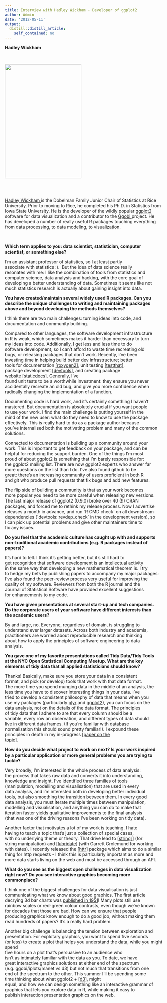 ```yaml
---
title: Interview with Hadley Wickham - Developer of ggplot2
author: Admin
date: '2012-05-11'
output:
  distill::distill_article:
    self_contained: no
---
```


<div class="im">
  <strong>Hadley Wickham</strong>
</div>

<div class="im">
  <strong><br /></strong>
</div>

<div class="im">
  <strong><img height="365" src="http://biostat.jhsph.edu/~jleek/hw.jpg" width="244" /></strong>
</div>

<div class="im">
  <strong><br /></strong>
</div>

<div class="im">
  <strong><br /></strong><a href="http://had.co.nz/" target="_blank">Hadley Wickham </a>is the Dobelman Family Junior Chair of Statistics at Rice University. Prior to moving to Rice, he completed his Ph.D. in Statistics from Iowa State University. He is the developer of the wildly popular <a href="http://had.co.nz/ggplot2/" target="_blank">ggplot2</a> software for data visualization and a contributor to the <a href="http://www.ggobi.org/" target="_blank">Ggobi </a>project. He has developed a number of really useful R packages touching everything from data processing, to data modeling, to visualization. 
</div>

<div class="im">
  <strong><br /></strong>
</div>

<div class="im">
  <strong>Which term applies to you: data scientist, statistician, computer</strong><br /><strong>scientist, or something else?</strong></p>
</div>

<span>I&#8217;m an assistant professor of statistics, so I at least partly</span>  
<span>associate with statistics :).  But the idea of data science really</span>  
<span>resonates with me: I like the combination of tools from statistics and</span>  
<span>computer science, data analysis and hacking, with the core goal of</span>  
<span>developing a better understanding of data. Sometimes it seems like not</span>  
<span>much statistics research is actually about gaining insight into data.</span>

<div class="im">
  <strong>You have created/maintain several widely used R packages. Can you</strong><br /><strong>describe the unique challenges to writing and maintaining packages</strong><br /><strong>above and beyond developing the methods themselves?</strong></p>
</div>

I think there are two main challenges: turning ideas into code, and  
documentation and community building.

Compared to other languages, the software development infrastructure  
in R is weak, which sometimes makes it harder than necessary to turn  
my ideas into code. Additionally, I get less and less time to do  
software development, so I can&#8217;t afford to waste time recreating old  
bugs, or releasing packages that don&#8217;t work. Recently, I&#8217;ve been  
investing time in helping build better dev infrastructure; better  
tools for documentation <a href="http://github.com/klutometis/roxygen" target="_blank">[roxygen2]</a>, unit testing <a href="https://github.com/hadley/test_that" target="_blank">[testthat]</a>, package development <a href="https://github.com/hadley/devtools" target="_blank">[devtools]</a>, and creating package website <a href="https://github.com/hadley/staticdocs" target="_blank">[staticdocs]</a>. Generally, I&#8217;ve  
found unit tests to be a worthwhile investment: they ensure you never  
accidentally recreate an old bug, and give you more confidence when  
radically changing the implementation of a function.

Documenting code is hard work, and it&#8217;s certainly something I haven&#8217;t  
mastered. But documentation is absolutely crucial if you want people  
to use your work. I find the main challenge is putting yourself in the  
mind of the new user: what do they need to know to use the package  
effectively. This is really hard to do as a package author because  
you&#8217;ve internalised both the motivating problem and many of the common  
solutions.

Connected to documentation is building up a community around your  
work. This is important to get feedback on your package, and can be  
helpful for reducing the support burden. One of the things I&#8217;m most  
proud of about ggplot2 is something that I&#8217;m barely responsible for:  
the ggplot2 mailing list. There are now ggplot2 experts who answer far  
more questions on the list than I do. I&#8217;ve also found github to be  
great: there&#8217;s an increasing community of users proficient in both R  
and git who produce pull requests that fix bugs and add new features.

The flip side of building a community is that as your work becomes  
more popular you need to be more careful when releasing new versions.  
The last major release of ggplot2 (0.9.0) broke over 40 (!!) CRAN  
packages, and forced me to rethink my release process. Now I advertise  
releases a month in advance, and run \`R CMD check\` on all downstream  
dependencies (\`devtools::revdep_check\` in the development version), so  
I can pick up potential problems and give other maintainers time to  
fix any issues.

<div class="im">
  <strong>Do you feel that the academic culture has caught up with and supports</strong><br /><strong>non-traditional academic contributions (e.g. R packages instead of</strong><br /><strong>papers)?</strong></p>
</div>

<span>It&#8217;s hard to tell. I think it&#8217;s getting better, but it&#8217;s still hard to</span>  
<span>get recognition that software development is an intellectual activity</span>  
<span>in the same way that developing a new mathematical theorem is. I try</span>  
<span>to hedge my bets by publishing papers to accompany my major packages:</span>  
<span>I&#8217;ve also found the peer-review process very useful for improving the</span>  
<span>quality of my software. Reviewers from both the R journal and the</span>  
<span>Journal of Statistical Software have provided excellent suggestions</span>  
<span>for enhancements to my code.</span>

<div class="im">
  <strong>You have given presentations at several start-up and tech companies.</strong><br /><strong>Do the corporate users of your software have different interests than</strong><br /><strong>the academic users?</strong></p>
</div>

<span>By and large, no. Everyone, regardless of domain, is struggling to</span>  
<span>understand ever larger datasets. Across both industry and academia,</span>  
<span>practitioners are worried about reproducible research and thinking</span>  
<span>about how to apply the principles of software engineering to data</span>  
<span>analysis.</span>

<div class="im">
  <strong>You gave one of my favorite presentations called Tidy Data/Tidy Tools</strong><br /><strong>at the NYC Open Statistical Computing Meetup. What are the key</strong><br /><strong>elements of tidy data that all applied statisticians should know?</strong></p>
</div>

Thanks! Basically, make sure you store your data in a consistent  
format, and pick (or develop) tools that work with that data format.  
The more time you spend munging data in the middle of an analysis, the  
less time you have to discover interesting things in your data. I&#8217;ve  
tried to develop a consistent philosophy of data that means when you  
use my packages (particularly <a href="http://plyr.had.co.nz/" target="_blank">plyr</a> and <a href="http://had.co.nz/ggplot2/" target="_blank">ggplot2</a>), you can focus on the  
data analysis, not on the details of the data format. The principles  
of tidy data that I adhere to are that every column should be a  
variable, every row an observation, and different types of data should  
live in different data frames. (If you&#8217;re familiar with database  
normalisation this should sound pretty familiar!). I expound these  
principles in depth in my in-progress <a href="http://vita.had.co.nz/papers/tidy-data.html" target="_blank">[paper on the<br />topic]</a>. 

<div class="im">
  <strong>How do you decide what project to work on next? Is your work inspired</strong><br /><strong>by a particular application or more general problems you are trying to</strong><br /><strong>tackle?</strong></p>
</div>

Very broadly, I&#8217;m interested in the whole process of data analysis:  
the process that takes raw data and converts it into understanding,  
knowledge and insight. I&#8217;ve identified three families of tools  
(manipulation, modelling and visualisation) that are used in every  
data analysis, and I&#8217;m interested both in developing better individual  
tools, but also smoothing the transition between them. In every good  
data analysis, you must iterate multiple times between manipulation,  
modelling and visualisation, and anything you can do to make that  
iteration faster yields qualitative improvements to the final analysis  
(that was one of the driving reasons I&#8217;ve been working on tidy data).

Another factor that motivates a lot of my work is teaching. I hate  
having to teach a topic that&#8217;s just a collection of special cases,  
with no underlying theme or theory. That drive lead to <a href="http://cran.r-project.org/web/packages/stringr/index.html" target="_blank">[stringr]</a> (for  
string manipulation) and <a href="http://cran.r-project.org/web/packages/lubridate/index.html" target="_blank">[lubridate]</a> (with Garrett Grolemund for working  
with dates). I recently released the <a href="https://github.com/hadley/httr" target="_blank">[httr]</a> package which aims to do a similar thing for http requests - I think this is particularly important as more and more data starts living on the web and must be accessed through an API.

<div class="im">
  <strong>What do you see as the biggest open challenges in data visualization</strong><br /><strong>right now? Do you see interactive graphics becoming more commonplace?</strong></p>
</div>

I think one of the biggest challenges for data visualisation is just  
communicating what we know about good graphics. The first article  
decrying 3d bar charts was <a href="http://www.jstor.org/stable/2682265" target="_blank">published in 1951</a>! Many plots still use  
rainbow scales or red-green colour contrasts, even though we&#8217;ve known  
for decades that those are bad. How can we ensure that people  
producing graphics know enough to do a good job, without making them  
read hundreds of papers? It&#8217;s a really hard problem.

Another big challenge is balancing the tension between exploration and  
presentation. For explotary graphics, you want to spend five seconds  
(or less) to create a plot that helps you understand the data, while you might spend  
five hours on a plot that&#8217;s persuasive to an audience who  
isn&#8217;t as intimately familiar with the data as you. To date, we have  
great interactive graphics solutions at either end of the spectrum  
(e.g. ggobi/iplots/manet vs d3) but not much that transitions from one  
end of the spectrum to the other. This summer I&#8217;ll be spending some  
time thinking about what ggplot2 + <a href="http://d3js.org/" target="_blank">[d3]</a>, might  
equal, and how we can design something like an interactive grammar of  
graphics that lets you explore data in R, while making it easy to  
publish interaction presentation graphics on the web.
